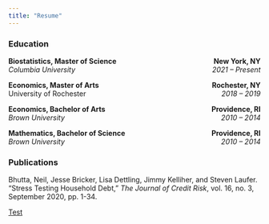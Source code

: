 ```yaml
---
title: "Resume"
---
```


### Education

__Biostatistics, Master of Science__ [__New York, NY__]{style="float:right"}\
_Columbia University_ [_2021 – Present_]{style="float:right"}

__Economics, Master of Arts__ [__Rochester, NY__]{style="float:right"}\
University of Rochester [_2018 – 2019_]{style="float:right"}

__Economics, Bachelor of Arts__ [__Providence, RI__]{style="float:right"}\
_Brown University_ [_2010 – 2014_]{style="float:right"}

__Mathematics, Bachelor of Science__ [__Providence, RI__]{style="float:right"}\
_Brown University_ [_2010 – 2014_]{style="float:right"}

### Publications

Bhutta, Neil, Jesse Bricker, Lisa Dettling, Jimmy Kelliher, and Steven Laufer. "Stress Testing Household Debt," _The Journal of Credit Risk_, vol. 16, no. 3, September 2020, pp. 1-34.

[Test](documents/JamesKelliherWorkingPaperOnCovidDynamicsInNYC.pdf)